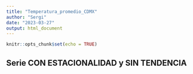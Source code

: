 ```yaml
---
title: "Temperatura_promedio_CDMX"
author: "Sergi"
date: "2023-03-27"
output: html_document
---
```


```r
knitr::opts_chunk$set(echo = TRUE)
```

## Serie CON ESTACIONALIDAD y SIN TENDENCIA

